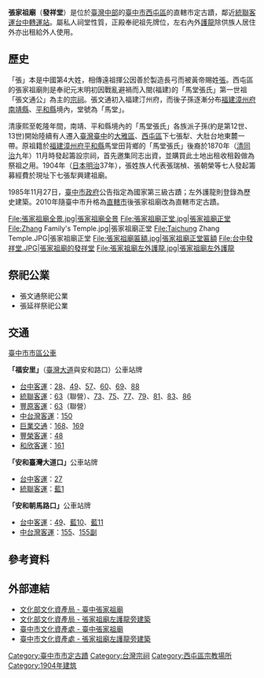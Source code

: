 {{tw monument
|name=張家祖廟
|formername=
|image= 張家祖廟.jpg
|imagename=張家祖廟
|othername=
|formalname=
|level=直轄市定古蹟
|class=[[閩南|閩南]]式宗廟
|time={{flagicon|Empire of Japan}}[[明治|明治]]37年（1904年）
|location={{ROC}}<br/>[[臺中市|臺中市]][[西屯區|西屯區]][[安和路_(台中市)|安和路]]111號
|open=事先電話聯絡
|cost=免費
|website= 
|reg_url =https://nchdb.boch.gov.tw/assets/advanceSearch/monument/19851127000008
}}
{{Coord|24.1760981934857|N|120.622089459126|E|type:landmark_region:TW-TXG|display=title}}
'''張家祖廟'''（'''發祥堂'''）是位於[[臺灣中部|臺灣中部]]的[[臺中市|臺中市]][[西屯區|西屯區]]的直轄市定古蹟，鄰近[[統聯客運台中轉運站|統聯客運台中轉運站]]。屬私人祠堂性質，正殿奉祀祖先牌位，左右內外[[護龍|護龍]]除供族人居住外亦出租給外人使用。

==歷史==
「張」本是中國第4大姓，相傳遠祖揮公因善於製造長弓而被黃帝賜姓[[張|張]]。西屯區的張家祖廟則是奉祀元末明初因戰亂避禍而入閩(福建)的「馬堂張氏」第一世祖「張文通公」為主的[[宗祠|宗祠]]。張文通初入福建汀州府，而後子孫逐漸分布[[福建|福建]][[漳州府|漳州府]][[南靖縣|南靖縣]]、[[平和縣|平和縣]]境內，堂號為「馬堂」。

清康熙至乾隆年間，南靖、平和縣境內的「馬堂張氏」各族派子孫(約是第12世、13世)開始陸續有人遷入[[臺灣|臺灣]][[臺中|臺中]]的[[大雅區|大雅區]]、[[西屯區|西屯區]]下七張犁、大肚台地東麓一帶。原祖籍於[[福建|福建]][[漳州府|漳州府]][[平和縣|平和縣]]馬堂田背鄉的「馬堂張氏」後裔於1870年（[[清|清]][[同治|同治]]九年）11月時發起籌設宗祠，首先邀集同志出資，並購買此土地出租收租穀做為祭祖之用。1904年（[[日本|日本]][[明治|明治]]37年），張姓族人代表張瑞楨、張朝榮等七人發起籌募經費於現址下七張犁興建祖廟。

1985年11月27日，[[臺中市政府|臺中市政府]]公告指定為國家第三級古蹟；左外護龍則登錄為歷史建築。2010年隨臺中市升格為[[直轄市|直轄市]]後張家祖廟改為直轄市定古蹟。

<gallery>
File:張家祖廟全景.jpg|張家祖廟全景
File:張家祖廟正堂.jpg|張家祖廟正堂
File:Zhang Family's Temple.jpg|張家祖廟正堂
File:Taichung Zhang Temple.JPG|張家祖廟正堂
File:張家祖廟匾額.jpg|張家祖廟正堂匾額
File:台中發祥堂.JPG|張家祖廟的發祥堂
File:張家祖廟左外護龍.jpg|張家祖廟左外護龍
</gallery>

==祭祀公業==
*張文通祭祀公業
*張延祥祭祀公業 

==交通==
;[[臺中市市區公車|臺中市市區公車]]
'''「福安里」'''（[[臺灣大道|臺灣大道]]與安和路口）公車站牌
*[[台中客運|台中客運]]：[[台中市公車28路|28]]、[[台中市公車49路|49]]、[[台中市公車57路|57]]、[[台中市公車60路|60]]、[[台中市公車69路|69]]、[[台中市公車88路|88]]
*[[統聯客運|統聯客運]]：[[台中市公車63路|63]]（聯營）、[[台中市公車73路|73]]、[[台中市公車75路|75]]、[[台中市公車77路|77]]、[[台中市公車79路|79]]、[[台中市公車81路|81]]、[[台中市公車83路|83]]、[[台中市公車86路|86]]
*[[豐原客運|豐原客運]]：[[台中市公車63路|63]]（聯營）
*[[中台灣客運|中台灣客運]]：[[台中市公車150路|150]]
*[[巨業交通|巨業交通]]：[[台中市公車168路|168]]、[[台中市公車169路|169]]
*[[豐榮客運|豐榮客運]]：[[台中市公車48路|48]]
*[[和欣客運|和欣客運]]：[[臺中市公車161路|161]]
'''「安和臺灣大道口」'''公車站牌
*[[台中客運|台中客運]]：[[台中市公車27路|27]]
*[[統聯客運|統聯客運]]：[[臺中市公車藍1路|藍1]]
'''「安和朝馬路口」'''公車站牌
*[[台中客運|台中客運]]：[[台中市公車49路|49]]、[[台中市公車146路|藍10]]、[[台中市公車147路|藍11]]
*[[中台灣客運|中台灣客運]]：[[台中市公車155路|155]]、[[台中市公車155路|155副]]

==參考資料==
{{reflist}}

==外部連結==
*[https://nchdb.boch.gov.tw/assets/advanceSearch/monument/19851127000008 文化部文化資產局 - 臺中張家祖廟]
*[https://nchdb.boch.gov.tw/assets/advanceSearch/historicalBuilding/20090806000002 文化部文化資產局 - 張家祖廟左護龍旁建築]
*[http://www.tchac.taichung.gov.tw/building?uid=33&pid=7 臺中市文化資產處 - 臺中張家祖廟]
*[http://www.tchac.taichung.gov.tw/historybuilding?uid=34&pid=15 臺中市文化資產處 - 張家祖廟左護龍旁建築]

{{中華民國直轄市定古蹟}}
{{台中市文化資產}}

[[Category:臺中市市定古蹟|Category:臺中市市定古蹟]]
[[Category:台灣宗祠|Category:台灣宗祠]]
[[Category:西屯區宗教場所|Category:西屯區宗教場所]]
[[Category:1904年建筑|Category:1904年建筑]]